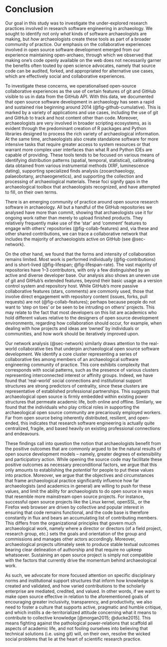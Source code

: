 # Conclusion

Our goal in this study was to investigate the under-explored research practices involved in research software engineering in archaeology.
We sought to identify not only _what_ kinds of software archaeologists are making, but _how_ archaeologists create these tools as part of a broader community of practice. 
Our emphasis on the collaborative experiences involved in open source software development emerged from our experience maintaining open-archaeo, through which we observed that making one's code openly available on the web does not necessarily garner the benefits often touted by open science advocates, namely that source code can be audited, forked, and appropriated for alternative use cases, which are effectively social and collaborative experiences.

To investigate these concerns, we operationalised open-source collaborative experiences as the use of certain features of git and GitHub visible to us in data from the GitHub API. 
With this data, we documented that open source software development in archaeology has seen a rapid and sustained rise beginning around 2014 (@fig-github-cumulative). 
This is marked by a variety of applications and use cases, including the use of git and GitHub to track and host content other than code. 
Moreover, archaeologists are very involved in broader scripting ecosystems, as is evident through the predominant creation of R packages and Python libraries designed to process the rich variety of archaeological information. 
At the same time, archaeologists also create standalone software for more intensive tasks that require greater access to system resources or that warrant more complex user interfaces than what R and Python IDEs are capable of providing.
These tools tends to be focused on various means of identifying distribution patterns (spatial, temporal, statistical), calibrating data obtained from various instrumental methods (XRF, luminescence dating), supporting specialized finds analysis (zooarchaeology, palaeobotany, archaeogenetics), and supporting the collection and processing of archaeological materials.
These foci signify gaps in the archaeological toolbox that archaeologists recognized, and have attempted to fill, on their own terms.

There is an emerging community of practice around open source research software in archaeology. 
All but a handful of the GitHub repositories we analysed have more than commit, showing that archaeologists use it for ongoing work rather than merely to upload finished products.
They relatively frequently make use of the 'star' and 'comment' features to engage with others' repositories (@fig-collab-features) and, via these and other shared contributions, we can trace a collaborative network that includes the majority of archaeologists active on GitHub (see @sec-network).

On the other hand, we found that the forms and intensity of collaboration remains limited.
Most work is performed individually (@fig-contributions) and is short-lived (@fig-lifespan; @fig-lifespan-rate). 
The vast majority of repositories have 1--3 contributors, with only a few distinguished by an active and diverse developer base. 
Our analysis also shows an uneven use of git and GitHub's extended features, beyond their basic usage as a version control system and repository host. 
While GitHub's more passive collaborative features (stars, comments) are commonly used, those that involve direct engagement with repository content (issues, forks, pull requests) are not (@fig-collab-features); 
perhaps because people do not want to 'step on toes' or be seen to be intruding on others' projects. 
This may relate to the fact that most developers on this list are academics who hold different values relative to the designers of open source development environments, regarding how collaboration should occur, for example, when dealing with how projects and ideas are 'owned' by individuals or communities, and how work should be iteratively improved upon.

Our network analysis (@sec-network) similarly draws attention to the real-world collaborative ties that underpin archaeological open source software development.
We identify a core cluster representing a series of collaborative ties among members of an archaeological software engineering community of practice.
This core exhibits complexity that corresponds with social patterns, such as the presence of various clusters representing interconnected interest or affinity groups.
Indeed, we have found that 'real-world' social connections and institutional support structures are strong predictors of centrality, since these clusters are representative of established professional partnerships.
This suggests that archaeological open source is firmly embedded within existing power structures that permeate academic life, both online and offline.
Similarly, we found that the individuals who play critical roles in supporting the archaeological open source community are precariously employed workers. 
Far from open source being inherently distributed, resilient, and open-ended, this indicates that research software engineering is actually quite centralized, fragile, and based heavily on existing professional connections and endeavours.

These findings call into question the notion that archaeologists benefit from the positive outcomes that are commonly argued to be the natural results of open source development models -- namely, greater degrees of extensibility and participatory action.
While opening the source code may facilitate these positive outcomes as necessary preconditional factors, we argue that this only amounts to establishing the _potential_ for people to put these values into practice. 
Moreover, we argue that the objectives and circumstances that frame archaeological practice significantly influence how far archaeologists (and academics in general) are willing to push for these values, and limit the ability for archaeologists to do open source in ways that resemble more mainstream open source projects.
For instance, successful open source projects like the Linux kernel, openSSL, or the Firefox web browser are driven by collective and popular interest in ensuring that code remains functional, and the code base is therefore constantly in flux and bears an accumulating list of contributing members.
This differs from the organizational principles that govern much archaeological work, namely where a director or directors (of a field project, research group, etc.) sets the goals and orientation of the group and commissions and manages other actors accordingly. 
Moreover, archaeological projects ultimately seek to produce stable textual outcomes bearing clear delineation of authorship and that require no upkeep whatsoever. 
Sustaining an open source project is simply not compatible with the factors that currently drive the momentum behind archaeological work.

As such, we advocate for more focused attention on specific disciplinary norms and institutional support structures that inform how knowledge is created and validated, and how varied contributions to the scholarly enterprise are mediated, credited, and valued.
In other words, if we want to make open source effective in relation to the aforementioned goals of encouraging greater inclusivity, transparency, and productivity, we also need to foster a culture that supports active, pragmatic and humble critique, and which instills a de-territorialized attitude concerning what it means to contribute to collective knowledge [@morgan2015; @ducke2015].
This means fighting against the pathological power-relations that scaffold all aspects of academic life, and not fooling ourselves into believing that technical solutions (i.e. using git) will, on their own, resolve the wicked social problems that lie at the heart of scientific research practice.
